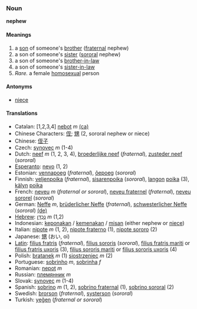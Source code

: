 ===Noun===
'''nephew'''

====Meanings====
#a [[son]] of someone's [[brother]] ([[fraternal]] nephew)
#a son of someone's [[sister]] ([[sororal]] nephew)
#a son of someone's [[brother-in-law]]
#a son of someone's [[sister-in-law]]
#''Rare.'' a female [[homosexual]] person

====Antonyms====
*[[niece]]

====Translations====
*Catalan: [1,2,3,4] [[nebot]] ''m'' [[:ca:nebot|(ca)]] 
*Chinese Characters: [[侄]]; [[甥]] (2, sororal nephew or niece)
*Chinese: [[侄子]]
*Czech: [[synovec]] ''m'' (1-4)
*Dutch: [[neef]] ''m'' (1, 2, 3, 4), [[broederlijke neef]] (''fraternal''), [[zusteder neef]] (''sororal'')
*[[Esperanto]]: [[nevo]] (1, 2)
*Estonian: [[vennapoeg]] (''fraternal''), [[õepoeg]] (''sororal'')
*Finnish: [[veljenpoika]] (''fraternal''), [[sisarenpoika]] (''sororal''), [[lanko|langon]] [[poika]] (3), [[käly|kälyn]] [[poika]]
*French: [[neveu]] ''m'' (''fraternal or sororal''), [[neveu fraternel]] (''fraternal''), [[neveu sororel]] (''sororal'')
*German: [[Neffe]] ''m'', [[brüderlicher Neffe]] (''fraternal''), [[schwesterlicher Neffe]] (''sororal'') [[:de:Neffe|(de)]] 
*[[Hebrew]]: [[נֶכְדָּן]] ''m'' (1,2)
*Indonesian: [[keponakan]] / [[kemenakan]] / [[misan]] (either nephew or [[niece]])
*Italian: [[nipote]] ''m'' (1, 2), [[nipote fraterno]] (1), [[nipote sororo]] (2)
*Japanese: [[甥]] (おい, oi)
*[[Latin]]: [[filius fratris]] (''fraternal''), [[filius sororis]] (''sororal''), [[filius fratris mariti]] or [[filius fratris uxoris]] (3), [[filius sororis mariti]] or [[filius sororis uxoris]] (4)
*Polish: [[bratanek]] ''m'' (1) [[siostrzeniec]] ''m'' (2)
*Portuguese: [[sobrinho]] ''m'', [[sobrinha]] ''f''
*Romanian: [[nepot]] ''m''
*Russian: [[племянник]] ''m''
*Slovak: [[synovec]] ''m'' (1-4)
*Spanish: [[sobrino]] ''m'' (1, 2), [[sobrino fraternal]] (1), [[sobrino sororal]] (2)
*Swedish: [[brorson]] (''fraternal''), [[systerson]] (''sororal'')
*Turkish: [[yeğen]] (''fraternal or sororal'')